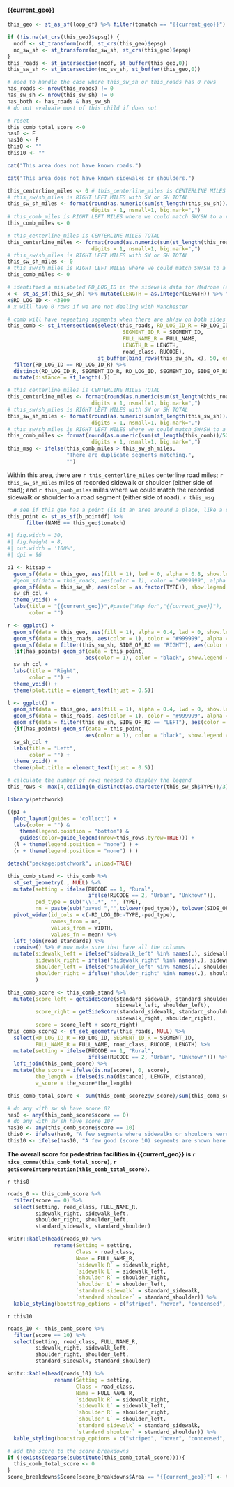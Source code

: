 

#### {{current_geo}}

```r

this_geo <- st_as_sf(loop_df) %>% filter(tomatch == "{{current_geo}}") 

if (!is.na(st_crs(this_geo)$epsg)) {
  ncdf <- st_transform(ncdf, st_crs(this_geo)$epsg)
  nc_sw_sh <- st_transform(nc_sw_sh, st_crs(this_geo)$epsg)
}
this_roads <- st_intersection(ncdf, st_buffer(this_geo,0))
this_sw_sh <- st_intersection(nc_sw_sh, st_buffer(this_geo,0))

# need to handle the case where this_sw_sh or this_roads has 0 rows
has_roads <- nrow(this_roads) != 0
has_sw_sh <- nrow(this_sw_sh) != 0
has_both <- has_roads & has_sw_sh
# do not evaluate most of this child if does not

# reset
this_comb_total_score <-0
has0 <- F
has10 <- F
this0 <- ""
this10 <- ""
```

```r
cat("This area does not have known roads.")
```

```r
cat("This area does not have known sidewalks or shoulders.")
```

```r
this_centerline_miles <- 0 # this_centerline_miles is CENTERLINE MILES TOTAL
# this_sw/sh_miles is RIGHT LEFT MILES with SW or SH TOTAL
this_sw_sh_miles <- format(round(as.numeric(sum(st_length(this_sw_sh))/5280), 1), 
                           digits = 1, nsmall=1, big.mark=",")
# this_comb_miles is RIGHT LEFT MILES where we could match SW/SH to a road segment
this_comb_miles <- 0
```
```r
# this_centerline_miles is CENTERLINE MILES TOTAL
this_centerline_miles <- format(round(as.numeric(sum(st_length(this_roads))/5280), 1), 
                           digits = 1, nsmall=1, big.mark=",")
# this_sw/sh_miles is RIGHT LEFT MILES with SW or SH TOTAL
this_sw_sh_miles <- 0
# this_sw/sh_miles is RIGHT LEFT MILES where we could match SW/SH to a road segment
this_comb_miles <- 0

```

```r
# identified a mislabeled RD_LOG_ID in the sidewalk data for Madrone (as Main)
x <- st_as_sf(this_sw_sh) %>% mutate(LENGTH = as.integer(LENGTH)) %>% filter(RD_LOG_ID == 49435 & LENGTH > 500)
x$RD_LOG_ID <- 43809
# x will have 0 rows if we are not dealing with Manchester

# comb will have repeating segments when there are sh/sw on both sides
this_comb <- st_intersection(select(this_roads, RD_LOG_ID_R = RD_LOG_ID, 
                                     SEGMENT_ID_R = SEGMENT_ID,
                                     FULL_NAME_R = FULL_NAME, 
                                     LENGTH_R = LENGTH,
                                     road_class, RUCODE), 
                             st_buffer(bind_rows(this_sw_sh, x), 50, endCapStyle="FLAT")) %>% 
  filter(RD_LOG_ID == RD_LOG_ID_R) %>%
  distinct(RD_LOG_ID_R, SEGMENT_ID_R, RD_LOG_ID, SEGMENT_ID, SIDE_OF_RO, .keep_all = TRUE) %>%
  mutate(distance = st_length(.))

# this_centerline_miles is CENTERLINE MILES TOTAL
this_centerline_miles <- format(round(as.numeric(sum(st_length(this_roads))/5280), 1), 
                           digits = 1, nsmall=1, big.mark=",")
# this_sw/sh_miles is RIGHT LEFT MILES with SW or SH TOTAL
this_sw_sh_miles <- format(round(as.numeric(sum(st_length(this_sw_sh))/5280), 1), 
                           digits = 1, nsmall=1, big.mark=",")
# this_sw/sh_miles is RIGHT LEFT MILES where we could match SW/SH to a road segment
this_comb_miles <- format(round(as.numeric(sum(st_length(this_comb))/5280), 1), 
                           digits = 1, nsmall=1, big.mark=",")
this_msg <- ifelse(this_comb_miles > this_sw_sh_miles, 
                   "There are duplicate segments matching.", 
                   "")
```

Within this area, there are `r this_centerline_miles` centerline road miles; `r this_sw_sh_miles` miles of recorded sidewalk or shoulder (either side of road); and `r this_comb_miles` miles where we could match the recorded sidewalk or shoulder to a road segment (either side of road). `r this_msg`

```r
  # see if this geo has a point (is it an area around a place, like a school)
this_point <- st_as_sf(b_pointdf) %>%
      filter(NAME == this_geo$tomatch)
```

```r

#| fig.width = 30,
#| fig.height = 8,
#| out.width = '100%',
#| dpi = 96

p1 <- kitsap +
  geom_sf(data = this_geo, aes(fill = 1), lwd = 0, alpha = 0.8, show.legend = FALSE) +
  #geom_sf(data = this_roads, aes(color = 1), color = "#999999", alpha = 0.5) +
  geom_sf(data = this_sw_sh, aes(color = as.factor(TYPE)), show.legend = "line") + 
  sw_sh_col +
  theme_void() +
  labs(title = "{{current_geo}}",#paste("Map for","{{current_geo}}"),
       color = "")

r <- ggplot() +
  geom_sf(data = this_geo, aes(fill = 1), alpha = 0.4, lwd = 0, show.legend = FALSE) +
  geom_sf(data = this_roads, aes(color = 1), color = "#999999", alpha = 0.5) + 
  geom_sf(data = filter(this_sw_sh, SIDE_OF_RO == "RIGHT"), aes(color = as.factor(TYPE))) +
  {if(has_points) geom_sf(data = this_point, 
                         aes(color = 1), color = "black", show.legend = FALSE)} +
  sw_sh_col +
  labs(title = "Right",
       color = "") +
  theme_void() +
  theme(plot.title = element_text(hjust = 0.5))

l <- ggplot() +
  geom_sf(data = this_geo, aes(fill = 1), alpha = 0.4, lwd = 0, show.legend = FALSE) +
  geom_sf(data = this_roads, aes(color = 1), color = "#999999", alpha = 0.5) + 
  geom_sf(data = filter(this_sw_sh, SIDE_OF_RO == "LEFT"), aes(color = as.factor(TYPE))) +
  {if(has_points) geom_sf(data = this_point, 
                         aes(color = 1), color = "black", show.legend = FALSE)} +
  sw_sh_col +
  labs(title = "Left",
       color = "") +
  theme_void() +
  theme(plot.title = element_text(hjust = 0.5))

# calculate the number of rows needed to display the legend
this_rows <- max(4,ceiling(n_distinct(as.character(this_sw_sh$TYPE))/3))

library(patchwork)

((p1 + 
  plot_layout(guides = 'collect') +
  labs(color = "") & 
    theme(legend.position = "bottom") &
    guides(color=guide_legend(nrow=this_rows,byrow=TRUE))) +
  (l + theme(legend.position = "none") ) +
  (r + theme(legend.position = "none") ) ) 

detach("package:patchwork", unload=TRUE)

```

```r
this_comb_stand <- this_comb %>% 
  st_set_geometry(., NULL) %>% 
  mutate(setting = ifelse(RUCODE == 1, "Rural", 
                          ifelse(RUCODE == 2, "Urban", "Unknown")),
         ped_type = sub("\\:.*", "", TYPE),
         nn = paste(sub("paved ","",tolower(ped_type)), tolower(SIDE_OF_RO),sep ="_")) %>%
  pivot_wider(id_cols = c(-RD_LOG_ID:-TYPE,-ped_type), 
              names_from = nn, 
              values_from = WIDTH,
              values_fn = mean) %>%
  left_join(road_standards) %>%
  rowwise() %>% # now make sure that have all the columns
  mutate(sidewalk_left = ifelse("sidewalk_left" %in% names(.), sidewalk_left, NA),
         sidewalk_right = ifelse("sidewalk_right" %in% names(.), sidewalk_right, NA),
         shoulder_left = ifelse("shoulder_left" %in% names(.), shoulder_left, NA),
         shoulder_right = ifelse("shoulder_right" %in% names(.), shoulder_right, NA)
         )

this_comb_score <- this_comb_stand %>%
  mutate(score_left = getSideScore(standard_sidewalk, standard_shoulder, 
                                   sidewalk_left, shoulder_left),
         score_right = getSideScore(standard_sidewalk, standard_shoulder, 
                                   sidewalk_right, shoulder_right),
         score = score_left + score_right)
this_comb_score2 <- st_set_geometry(this_roads, NULL) %>% 
  select(RD_LOG_ID_R = RD_LOG_ID, SEGMENT_ID_R = SEGMENT_ID,
         FULL_NAME_R = FULL_NAME, road_class, RUCODE, LENGTH) %>%
  mutate(setting = ifelse(RUCODE == 1, "Rural", 
                          ifelse(RUCODE == 2, "Urban", "Unknown"))) %>%
  left_join(this_comb_score) %>%
  mutate(the_score = ifelse(is.na(score), 0, score),
         the_length = ifelse(is.na(distance), LENGTH, distance),
         w_score = the_score*the_length)

this_comb_total_score <- sum(this_comb_score2$w_score)/sum(this_comb_score2$the_length)

# do any with sw sh have score 0?
has0 <- any(this_comb_score$score == 0)
# do any with sw sh have score 10? 
has10 <- any(this_comb_score$score == 10)
this0 <- ifelse(has0, "A few segments where sidewalks or shoulders were matched to a road segment, but the resulting score was 0 are shown here. ","")
this10 <- ifelse(has10, "A few good (score 10) segments are shown here. ","")
```

**The overall score for pedestrian facilities in {{current_geo}} is `r nice_comma(this_comb_total_score)`, `r getScoreInterpretation(this_comb_total_score)`.**

`r this0` 

```r

roads_0 <- this_comb_score %>%
  filter(score == 0) %>%
  select(setting, road_class, FULL_NAME_R, 
         sidewalk_right, sidewalk_left,
         shoulder_right, shoulder_left,
         standard_sidewalk, standard_shoulder)

knitr::kable(head(roads_0) %>%
               rename(Setting = setting,
                      Class = road_class,
                      Name = FULL_NAME_R,
                      `sidewalk R` = sidewalk_right,
                      `sidewalk L` = sidewalk_left,
                      `shoulder R` = shoulder_right,
                      `shoulder L` = shoulder_left,
                      `standard sidewalk` = standard_sidewalk,
                      `standard shoulder` = standard_shoulder)) %>%
  kable_styling(bootstrap_options = c("striped", "hover", "condensed", "responsive"))

```

`r this10` 

```r

roads_10 <- this_comb_score %>%
  filter(score == 10) %>%
  select(setting, road_class, FULL_NAME_R, 
         sidewalk_right, sidewalk_left,
         shoulder_right, shoulder_left,
         standard_sidewalk, standard_shoulder)

knitr::kable(head(roads_10) %>%
               rename(Setting = setting,
                      Class = road_class,
                      Name = FULL_NAME_R,
                      `sidewalk R` = sidewalk_right,
                      `sidewalk L` = sidewalk_left,
                      `shoulder R` = shoulder_right,
                      `shoulder L` = shoulder_left,
                      `standard sidewalk` = standard_sidewalk,
                      `standard shoulder` = standard_shoulder)) %>%
  kable_styling(bootstrap_options = c("striped", "hover", "condensed", "responsive"))

```
```r
# add the score to the score breakdowns
if (!exists(deparse(substitute(this_comb_total_score)))){
  this_comb_total_score <- 0
}
score_breakdowns$Score[score_breakdowns$Area == "{{current_geo}}"] <- this_comb_total_score
```


